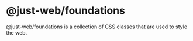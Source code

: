 
<Meta title="Overview" />

# @just-web/foundations

@just-web/foundations is a collection of CSS classes that are used to style the web.
